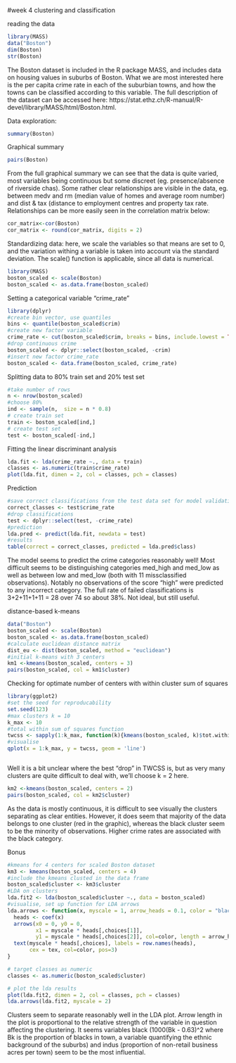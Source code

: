 #week 4 clustering and classification

reading the data
```r
library(MASS)
data("Boston")
dim(Boston)
str(Boston)
```
The Boston dataset is included in the R package MASS, and includes data on housing values in suburbs of Boston. What we are most interested here is the per capita crime rate in each of the suburbian towns, and how the towns can be classified according to this variable. The full description of the dataset can be accessed here: https://stat.ethz.ch/R-manual/R-devel/library/MASS/html/Boston.html.

Data exploration:

```r
summary(Boston)
```

Graphical summary
```r
pairs(Boston)
```

From the full graphical summary we can see that the data is quite varied, most variables being continuous but some discreet (eg. presence/absence of riverside chas). Some rather clear relationships are visible in the data, eg. between medv and rm (median value of homes and average room number) and dist & tax (distance to employment centres and property tax rate. Relationships can be more easily seen in the correlation matrix below:
```r

cor_matrix<-cor(Boston)
cor_matrix <- round(cor_matrix, digits = 2)


```

Standardizing data: here, we scale the variables so that means are set to 0, and the variation withing a variable is taken into account via the standard deviation. The scale() function is applicable, since all data is numerical.
```r
library(MASS)
boston_scaled <- scale(Boston)
boston_scaled <- as.data.frame(boston_scaled)
```
Setting a categorical variable "crime_rate"
```r
library(dplyr)
#create bin vector, use quantiles
bins <- quantile(boston_scaled$crim)
#create new factor variable
crime_rate <- cut(boston_scaled$crim, breaks = bins, include.lowest = TRUE, label = c("low", "med_low", "med_high", "high"))
#drop continuous crime
boston_scaled <- dplyr::select(boston_scaled, -crim)
#insert new factor crime_rate
boston_scaled <- data.frame(boston_scaled, crime_rate)

```
Splitting data to 80% train set and 20% test set
```r
#take number of rows
n <- nrow(boston_scaled)
#choose 80%
ind <- sample(n,  size = n * 0.8)
# create train set
train <- boston_scaled[ind,]
# create test set 
test <- boston_scaled[-ind,]
```
Fitting the linear discriminant analysis
```r
lda.fit <- lda(crime_rate ~., data = train)
classes <- as.numeric(train$crime_rate)
plot(lda.fit, dimen = 2, col = classes, pch = classes)
```

Prediction
```r
#save correct classifications from the test data set for model validation
correct_classes <- test$crime_rate
#drop classifications
test <- dplyr::select(test, -crime_rate)
#prediction
lda.pred <- predict(lda.fit, newdata = test)
#results
table(correct = correct_classes, predicted = lda.pred$class)
```
The model seems to predict the crime categories reasonably well! Most difficult seems to be distinguishing categories med_high and med_low as well as between low and med_low (both with 11 missclassified observations). Notably no observations of the score "high" were predicted to any incorrect category. The full rate of failed classifications is 3+2+11+1+11 = 28 over 74 so about 38%. Not ideal, but still useful.

distance-based k-means
```r
data("Boston")
boston_scaled <- scale(Boston)
boston_scaled <- as.data.frame(boston_scaled)
#calculate euclidean distance matrix
dist_eu <- dist(boston_scaled, method = "euclidean")
#initial k-means with 3 centers
km1 <-kmeans(boston_scaled, centers = 3)
pairs(boston_scaled, col = km1$cluster)

```

Checking for optimate number of centers with within cluster sum of squares
```r
library(ggplot2)
#set the seed for reproducability
set.seed(123)
#max clusters k = 10
k_max <- 10
#total within sum of squares function
twcss <- sapply(1:k_max, function(k){kmeans(boston_scaled, k)$tot.withinss})
#visualise
qplot(x = 1:k_max, y = twcss, geom = 'line')



```

Well it is a bit unclear where the best "drop" in TWCSS is, but as very many clusters are quite difficult to deal with, we'll choose k = 2 here.
```r
km2 <-kmeans(boston_scaled, centers = 2)
pairs(boston_scaled, col = km2$cluster)
```

As the data is mostly continuous, it is difficult to see visually the clusters separating as clear entities. However, it does seem that majority of the data belongs to one cluster (red in the graphic), whereas the black cluster seem to be the minority of observations. Higher crime rates are associated with the black category.


Bonus
```r
#kmeans for 4 centers for scaled Boston dataset
km3 <- kmeans(boston_scaled, centers = 4)
#include the kmeans clusted in the data frame
boston_scaled$cluster <- km3$cluster
#LDA on clusters
lda.fit2 <- lda(boston_scaled$cluster ~., data = boston_scaled)
#visualise, set up function for LDA arrows
lda.arrows <- function(x, myscale = 1, arrow_heads = 0.1, color = "black", tex = 0.75, choices = c(1,2)){
  heads <- coef(x)
  arrows(x0 = 0, y0 = 0, 
         x1 = myscale * heads[,choices[1]], 
         y1 = myscale * heads[,choices[2]], col=color, length = arrow_heads)
  text(myscale * heads[,choices], labels = row.names(heads), 
       cex = tex, col=color, pos=3)
}

# target classes as numeric
classes <- as.numeric(boston_scaled$cluster)

# plot the lda results
plot(lda.fit2, dimen = 2, col = classes, pch = classes)
lda.arrows(lda.fit2, myscale = 2)
```

Clusters seem to separate reasonably well in the LDA plot. Arrow length in the plot is proportional to the relative strength of the variable in question affecting the clustering. It seems variables black (1000(Bk - 0.63)^2 where Bk is the proportion of blacks in town, a variable quantifying the ethnic background of the suburbs) and indus (proportion of non-retail business acres per town) seem to be the most influential.


